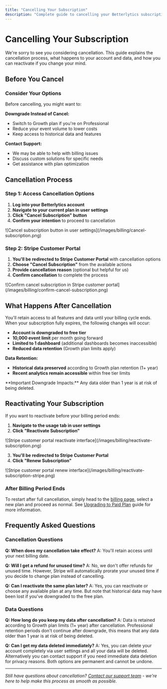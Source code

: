 ```yaml
---
title: "Cancelling Your Subscription"
description: "Complete guide to cancelling your Betterlytics subscription. Learn about the cancellation process, what happens to your data, and how to reactivate if needed."
---
```



# Cancelling Your Subscription

We're sorry to see you considering cancellation. This guide explains the cancellation process, what happens to your account and data, and how you can reactivate if you change your mind.

## Before You Cancel

### Consider Your Options

Before cancelling, you might want to:

**Downgrade Instead of Cancel:**

- Switch to Growth plan if you're on Professional
- Reduce your event volume to lower costs
- Keep access to historical data and features

**Contact Support:**

- We may be able to help with billing issues
- Discuss custom solutions for specific needs
- Get assistance with plan optimization

## Cancellation Process

### Step 1: Access Cancellation Options

1. **Log into your Betterlytics account**
2. **Navigate to your current plan in user settings**
3. **Click "Cancel Subscription" button**
4. **Confirm your intention** to proceed to cancellation

<div style={{ textAlign: "center" }}>
  ![Cancel subscription button in user
  settings](/images/billing/cancel-subscription.png)
</div>

### Step 2: Stripe Customer Portal

1. **You'll be redirected to Stripe Customer Portal** with cancellation options
2. **Choose "Cancel Subscription"** from the available actions
3. **Provide cancellation reason** (optional but helpful for us)
4. **Confirm cancellation** to complete the process

<div style={{ textAlign: "center" }}>
  ![Confirm cancel subscription in Stripe customer
  portal](/images/billing/confirm-cancel-subscription.png)
</div>

## What Happens After Cancellation

You'll retain access to all features and data until your billing cycle ends.
When your subscription fully expires, the following changes will occur:

- **Account is downgraded to free tier**
- **10,000 event limit** per month going forward
- **Limited to 1 dashboard** (additional dashboards becomes inaccessible)
- **Reduced data retention** (Growth plan limits apply)

**Data Retention:**

- **Historical data preserved** according to Growth plan retention (1+ year)
- **Recent analytics remain accessible** within free tier limits

<Callout type="warning">
  **Important Downgrade Impacts:** Any data older than 1 year is at risk of
  being deleted.
</Callout>

## Reactivating Your Subscription

If you want to reactivate before your billing period ends:

1. **Navigate to the usage tab in user settings**
2. **Click "Reactivate Subscription"**

<div style={{ textAlign: "center" }}>
  ![Stripe customer portal reactivate
  interface](/images/billing/reactivate-subscription.png)
</div>

3. **You'll be redirected to Stripe Customer Portal**
4. **Click "Renew Subscription"**

<div style={{ textAlign: "center" }}>
  ![Stripe customer portal renew
  interface](/images/billing/reactivate-subscription-stripe.png)
</div>

### After Billing Period Ends

To restart after full cancellation, simply head to the [billing page](https://betterlytics.io/billing), select a new plan and proceed as normal. See [Upgrading to Paid Plan](/pricing/changing-plans) guide for more information.

## Frequently Asked Questions

### Cancellation Questions

**Q: When does my cancellation take effect?**
A: You'll retain access until your next billing date.

**Q: Will I get a refund for unused time?**
A: No, we don't offer refunds for unused time. However, Stripe will automatically prorate your unused time if you decide to change plan instead of cancelling.

**Q: Can I reactivate the same plan later?**
A: Yes, you can reactivate or choose any available plan at any time. But note that historical data may have been lost if you've downgraded to the free plan.

### Data Questions

**Q: How long do you keep my data after cancellation?**
A: Data is retained according to Growth plan limits (1+ year) after cancellation. Professional retention periods don't continue after downgrade, this means that any data older than 1 year is at risk of being deleted.

**Q: Can I get my data deleted immediately?**
A: Yes, you can delete your account completely via user settings and all your data will be deleted. Alternatively you can contact support if you need immediate data deletion for privacy reasons. Both options are permanent and cannot be undone.

---

_Still have questions about cancellation? [Contact our support team](mailto:support@betterlytics.io) - we're here to help make this process as smooth as possible._
